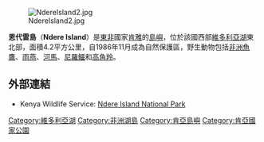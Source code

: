[[Image:NdereIsland2.jpg|thumb]]

'''恩代雷島'''（'''Ndere Island'''）是[[東非|東非]]國家[[肯雅|肯雅]]的[[島嶼|島嶼]]，位於該國西部[[維多利亞湖|維多利亞湖]]東北部，面積4.2平方公里，自1986年11月成為自然保護區，野生動物包括[[非洲魚鷹|非洲魚鷹]]、[[雨燕|雨燕]]、[[河馬|河馬]]、[[尼羅鱷|尼羅鱷]]和[[高角羚|高角羚]]。

==外部連結 ==
*Kenya Wildlife Service: [https://web.archive.org/web/20090903123533/http://www.kws.go.ke/ndere.html Ndere Island National Park]

{{coord|0|13|S|34|30|E|region:KE_type:isle|display=title}}
{{DEFAULTSORT:Ndere}}
[[Category:維多利亞湖|Category:維多利亞湖]]
[[Category:非洲湖島|Category:非洲湖島]]
[[Category:肯亞島嶼|Category:肯亞島嶼]]
[[Category:肯亞國家公園|Category:肯亞國家公園]]

{{Kenya-stub}}
